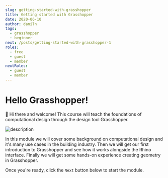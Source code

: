 ```yaml
---
slug: getting-started-with-grasshopper
title: Getting started with Grasshopper
date: 2020-06-10
author: daniln
tags:
  - grasshopper
  - beginner
next: /posts/getting-started-with-grasshopper-1
roles:
  - free
  - guest
  - member
nextRoles:
  - guest
  - member
---
```


# Hello Grasshopper!

👋 Hi there and welcome! This course will teach the foundations of computational design through the design tool Grasshopper.

![description](/images/4-1-1.png)

In this module we will cover some background on computational design and it's many use cases in the building industry. Then we will get our first introduction to Grasshopper and see how it works alongside the Rhino interface. Finally we will get some hands-on experience creating geometry in Grasshopper.

Once you're ready, click the `Next` button below to start the module.